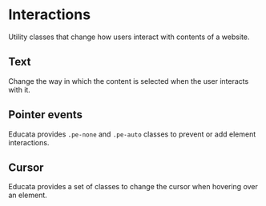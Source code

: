 

# Interactions

Utility classes that change how users interact with contents of a website.

## Text

Change the way in which the content is selected when the user interacts with it.

<Canvas of={Interactions.UserSelect} />

## Pointer events

Educata provides `.pe-none` and `.pe-auto` classes to prevent or add element interactions.

<Canvas of={Interactions.PointerEvents} />

## Cursor

Educata provides a set of classes to change the cursor when hovering over an element.

<Canvas of={Interactions.Cursor} />